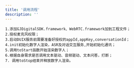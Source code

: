 ```yaml
---
title: '调用流程'
description: ''
---
```


```
1.添加GJDigitalSDK.framework、WebRTC.framework加到工程文件；
2.授权麦克风权限；
3.启动DUIX服务前需要准备好授权的appId,appKey,conversationId；
4.init初始化数字人渲染，ASR及对话交互服务,开始初始化通讯；
5.调用toStart函数开始渲染数字人；
6.根据自身需求是否调用文本驱动、音频驱动、文本问答，打断；
7. 调用toStop结束并释放数字人渲染。
```
